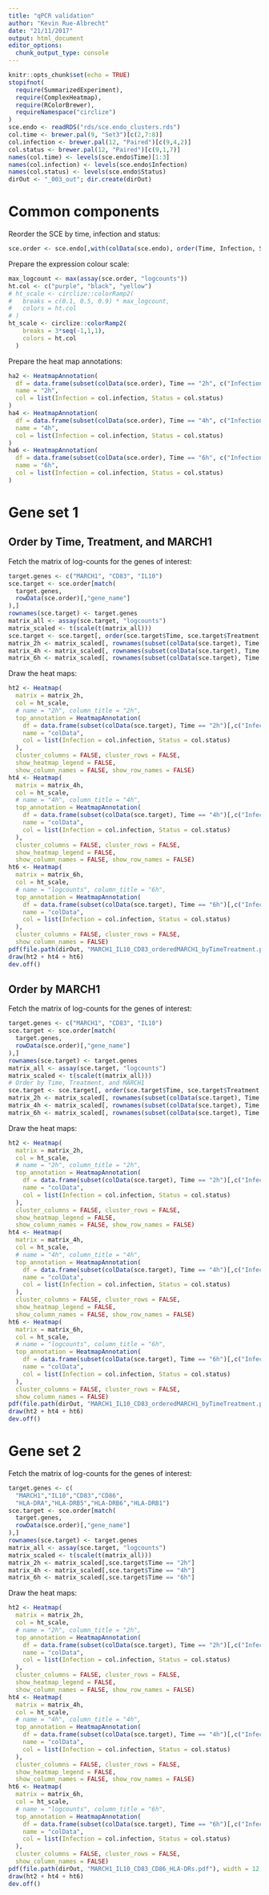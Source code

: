 ```yaml
---
title: "qPCR validation"
author: "Kevin Rue-Albrecht"
date: "21/11/2017"
output: html_document
editor_options: 
  chunk_output_type: console
---
```


```r
knitr::opts_chunk$set(echo = TRUE)
stopifnot(
  require(SummarizedExperiment),
  require(ComplexHeatmap),
  require(RColorBrewer),
  requireNamespace("circlize")
)
sce.endo <- readRDS("rds/sce.endo_clusters.rds")
col.time <- brewer.pal(9, "Set3")[c(2,7:8)]
col.infection <- brewer.pal(12, "Paired")[c(9,4,2)]
col.status <- brewer.pal(12, "Paired")[c(9,1,7)]
names(col.time) <- levels(sce.endo$Time)[1:3]
names(col.infection) <- levels(sce.endo$Infection)
names(col.status) <- levels(sce.endo$Status)
dirOut <- "_003_out"; dir.create(dirOut)
```

# Common components

Reorder the SCE by time, infection and status:

```r
sce.order <- sce.endo[,with(colData(sce.endo), order(Time, Infection, Status))]
```

Prepare the expression colour scale:

```r
max_logcount <- max(assay(sce.order, "logcounts"))
ht.col <- c("purple", "black", "yellow")
# ht_scale <- circlize::colorRamp2(
#   breaks = c(0.1, 0.5, 0.9) * max_logcount,
#   colors = ht.col
# )
ht_scale <- circlize::colorRamp2(
    breaks = 3*seq(-1,1,1),
    colors = ht.col
  )
```

Prepare the heat map annotations:

```r
ha2 <- HeatmapAnnotation(
  df = data.frame(subset(colData(sce.order), Time == "2h", c("Infection","Status"))),
  name = "2h",
  col = list(Infection = col.infection, Status = col.status)
)
ha4 <- HeatmapAnnotation(
  df = data.frame(subset(colData(sce.order), Time == "4h", c("Infection","Status"))),
  name = "4h",
  col = list(Infection = col.infection, Status = col.status)
)
ha6 <- HeatmapAnnotation(
  df = data.frame(subset(colData(sce.order), Time == "6h", c("Infection","Status"))),
  name = "6h",
  col = list(Infection = col.infection, Status = col.status)
)
```

# Gene set 1

## Order by Time, Treatment, and MARCH1

Fetch the matrix of log-counts for the genes of interest:

```r
target.genes <- c("MARCH1", "CD83", "IL10")
sce.target <- sce.order[match(
  target.genes,
  rowData(sce.order)[,"gene_name"]
),]
rownames(sce.target) <- target.genes
matrix_all <- assay(sce.target, "logcounts")
matrix_scaled <- t(scale(t(matrix_all)))
sce.target <- sce.target[, order(sce.target$Time, sce.target$Treatment, matrix_scaled["MARCH1", ])]
matrix_2h <- matrix_scaled[, rownames(subset(colData(sce.target), Time == "2h"))]
matrix_4h <- matrix_scaled[, rownames(subset(colData(sce.target), Time == "4h"))]
matrix_6h <- matrix_scaled[, rownames(subset(colData(sce.target), Time == "6h"))]
```

Draw the heat maps:

```r
ht2 <- Heatmap(
  matrix = matrix_2h,
  col = ht_scale,
  # name = "2h", column_title = "2h",
  top_annotation = HeatmapAnnotation(
    df = data.frame(subset(colData(sce.target), Time == "2h")[,c("Infection","Status")]),
    name = "colData",
    col = list(Infection = col.infection, Status = col.status)
  ),
  cluster_columns = FALSE, cluster_rows = FALSE,
  show_heatmap_legend = FALSE,
  show_column_names = FALSE, show_row_names = FALSE)
ht4 <- Heatmap(
  matrix = matrix_4h,
  col = ht_scale,
  # name = "4h", column_title = "4h",
  top_annotation = HeatmapAnnotation(
    df = data.frame(subset(colData(sce.target), Time == "4h")[,c("Infection","Status")]),
    name = "colData",
    col = list(Infection = col.infection, Status = col.status)
  ),
  cluster_columns = FALSE, cluster_rows = FALSE,
  show_heatmap_legend = FALSE,
  show_column_names = FALSE, show_row_names = FALSE)
ht6 <- Heatmap(
  matrix = matrix_6h,
  col = ht_scale,
  # name = "logcounts", column_title = "6h",
  top_annotation = HeatmapAnnotation(
    df = data.frame(subset(colData(sce.target), Time == "6h")[,c("Infection","Status")]),
    name = "colData",
    col = list(Infection = col.infection, Status = col.status)
  ),
  cluster_columns = FALSE, cluster_rows = FALSE,
  show_column_names = FALSE)
pdf(file.path(dirOut, "MARCH1_IL10_CD83_orderedMARCH1_byTimeTreatment.pdf"), width = 12, height = 3)
draw(ht2 + ht4 + ht6)
dev.off()
```

## Order by MARCH1

Fetch the matrix of log-counts for the genes of interest:

```r
target.genes <- c("MARCH1", "CD83", "IL10")
sce.target <- sce.order[match(
  target.genes,
  rowData(sce.order)[,"gene_name"]
),]
rownames(sce.target) <- target.genes
matrix_all <- assay(sce.target, "logcounts")
matrix_scaled <- t(scale(t(matrix_all)))
# Order by Time, Treatment, and MARCH1
sce.target <- sce.target[, order(sce.target$Time, sce.target$Treatment, matrix_scaled["MARCH1", ])]
matrix_2h <- matrix_scaled[, rownames(subset(colData(sce.target), Time == "2h"))]
matrix_4h <- matrix_scaled[, rownames(subset(colData(sce.target), Time == "4h"))]
matrix_6h <- matrix_scaled[, rownames(subset(colData(sce.target), Time == "6h"))]
```

Draw the heat maps:

```r
ht2 <- Heatmap(
  matrix = matrix_2h,
  col = ht_scale,
  # name = "2h", column_title = "2h",
  top_annotation = HeatmapAnnotation(
    df = data.frame(subset(colData(sce.target), Time == "2h")[,c("Infection","Status")]),
    name = "colData",
    col = list(Infection = col.infection, Status = col.status)
  ),
  cluster_columns = FALSE, cluster_rows = FALSE,
  show_heatmap_legend = FALSE,
  show_column_names = FALSE, show_row_names = FALSE)
ht4 <- Heatmap(
  matrix = matrix_4h,
  col = ht_scale,
  # name = "4h", column_title = "4h",
  top_annotation = HeatmapAnnotation(
    df = data.frame(subset(colData(sce.target), Time == "4h")[,c("Infection","Status")]),
    name = "colData",
    col = list(Infection = col.infection, Status = col.status)
  ),
  cluster_columns = FALSE, cluster_rows = FALSE,
  show_heatmap_legend = FALSE,
  show_column_names = FALSE, show_row_names = FALSE)
ht6 <- Heatmap(
  matrix = matrix_6h,
  col = ht_scale,
  # name = "logcounts", column_title = "6h",
  top_annotation = HeatmapAnnotation(
    df = data.frame(subset(colData(sce.target), Time == "6h")[,c("Infection","Status")]),
    name = "colData",
    col = list(Infection = col.infection, Status = col.status)
  ),
  cluster_columns = FALSE, cluster_rows = FALSE,
  show_column_names = FALSE)
pdf(file.path(dirOut, "MARCH1_IL10_CD83_orderedMARCH1_byTimeTreatment.pdf"), width = 12, height = 3)
draw(ht2 + ht4 + ht6)
dev.off()
```

# Gene set 2

Fetch the matrix of log-counts for the genes of interest:

```r
target.genes <- c(
  "MARCH1","IL10","CD83","CD86",
  "HLA-DRA","HLA-DRB5","HLA-DRB6","HLA-DRB1")
sce.target <- sce.order[match(
  target.genes,
  rowData(sce.order)[,"gene_name"]
),]
rownames(sce.target) <- target.genes
matrix_all <- assay(sce.target, "logcounts")
matrix_scaled <- t(scale(t(matrix_all)))
matrix_2h <- matrix_scaled[,sce.target$Time == "2h"]
matrix_4h <- matrix_scaled[,sce.target$Time == "4h"]
matrix_6h <- matrix_scaled[,sce.target$Time == "6h"]
```

Draw the heat maps:

```r
ht2 <- Heatmap(
  matrix = matrix_2h,
  col = ht_scale,
  # name = "2h", column_title = "2h",
  top_annotation = HeatmapAnnotation(
    df = data.frame(subset(colData(sce.target), Time == "2h")[,c("Infection","Status")]),
    name = "colData",
    col = list(Infection = col.infection, Status = col.status)
  ),
  cluster_columns = FALSE, cluster_rows = FALSE,
  show_heatmap_legend = FALSE,
  show_column_names = FALSE, show_row_names = FALSE)
ht4 <- Heatmap(
  matrix = matrix_4h,
  col = ht_scale,
  # name = "4h", column_title = "4h",
  top_annotation = HeatmapAnnotation(
    df = data.frame(subset(colData(sce.target), Time == "4h")[,c("Infection","Status")]),
    name = "colData",
    col = list(Infection = col.infection, Status = col.status)
  ),
  cluster_columns = FALSE, cluster_rows = FALSE,
  show_heatmap_legend = FALSE,
  show_column_names = FALSE, show_row_names = FALSE)
ht6 <- Heatmap(
  matrix = matrix_6h,
  col = ht_scale,
  # name = "logcounts", column_title = "6h",
  top_annotation = HeatmapAnnotation(
    df = data.frame(subset(colData(sce.target), Time == "6h")[,c("Infection","Status")]),
    name = "colData",
    col = list(Infection = col.infection, Status = col.status)
  ),
  cluster_columns = FALSE, cluster_rows = FALSE,
  show_column_names = FALSE)
pdf(file.path(dirOut, "MARCH1_IL10_CD83_CD86_HLA-DRs.pdf"), width = 12, height = 3)
draw(ht2 + ht4 + ht6)
dev.off()
```

